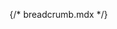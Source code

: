 {/* breadcrumb.mdx */}


<Meta of={comStories} name="Docs"/>

<Title />
<Subtitle />
<Description />


> ### [Bootstrap ~5.3.0 documentation on Breadcrumb](https://getbootstrap.com/docs/5.3/components/breadcrumb)
> * [Unordered list with linked list items](https://getbootstrap.com/docs/5.3/components/breadcrumb/#example)
> * [Dividers](https://getbootstrap.com/docs/5.3/components/breadcrumb/#dividers)
> * [Accessibility: ARIA Authoring Practices Guide breadcrumb pattern](https://www.w3.org/WAI/ARIA/apg/patterns/breadcrumb/)

<Canvas of={comStories.Breadcrumb} />

## Properties
<Controls of={comStories.Breadcrumb} />

<Stories of={comStories} />

## Source code
[//]: # (Twig Template source code)
<Source code={templateSource} />
